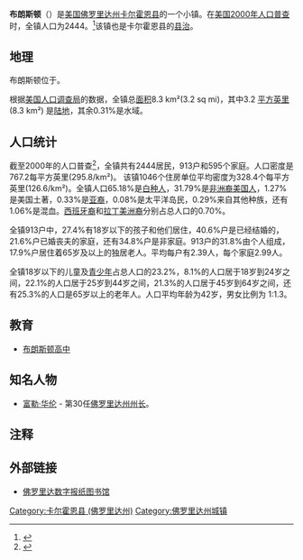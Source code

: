 {{Infobox Settlement
<!--See the Table at Infobox Settlement for all fields and descriptions of usage-->
<!-- Basic info  ---------------->
|official_name            = 佛罗里达州 布朗斯顿
|other_name               = 
|native_name              = <!-- for cities whose native name is not in English -->
|nickname                 = 
|settlement_type          = [[镇|镇]]
|motto                    = 
<!-- images and maps  ----------->
|image_skyline            = Calhounctycourthousefl1.jpg
|imagesize                = 250x200px
|image_caption            = 原卡尔霍恩县法院
|image_flag               = 
|flag_size                = 
|image_seal               = 
|seal_size                = 
|image_shield             = 
|shield_size              = 
|image_blank_emblem       = 
|blank_emblem_type        = 
|blank_emblem_size        = 
|image_map                = Calhoun_County_Florida_Incorporated_and_Unincorporated_areas_Blountstown_Highlighted.svg
|mapsize                  = 250x200px
|map_caption              = 布朗斯顿在佛罗里达州的位置
|image_map1               = 
|mapsize1                 = 
|map_caption1             = 
|image_dot_map            = 
|dot_mapsize              = 
|dot_map_caption          = 
|dot_x                    = 
|dot_y                    = 
|pushpin_map              = <!-- the name of a location map as per http://en.wikipedia.org/wiki/Template:Location_map -->
|pushpin_label_position   = <!-- the position of the pushpin label: left, right, top, bottom, none -->
|pushpin_map_caption      = 
|pushpin_mapsize          = 
<!-- Location ------------------>
|subdivision_type         = [[国家列表|国家]]
|subdivision_name         = {{flag|United States}}
|subdivision_type1        = [[美国州份|州]]
|subdivision_name1        = [[佛罗里达州|佛罗里达州]]
|subdivision_type2        = [[佛罗里达州行政区划|县]]
|subdivision_name2        = [[卡尔霍恩县_(佛罗里达州)|卡尔霍恩县]]
|subdivision_type3        = 
|subdivision_name3        = 
|subdivision_type4        = 
|subdivision_name4        = 
<!-- Politics ----------------->
|government_footnotes     = 
|government_type          = 
|leader_title             = 
|leader_name              = 
|leader_title1            = <!-- for places with, say, both a mayor and a city manager -->
|leader_name1             = 
|leader_title2            = 
|leader_name2             = 
|leader_title3            = 
|leader_name3             = 
|leader_title4            = 
|leader_name4             = 
|established_title        = <!-- Settled -->
|established_date         = 
|established_title2       = <!-- Incorporated (town) -->
|established_date2        = 
|established_title3       = <!-- Incorporated (city) -->
|established_date3        = 
<!-- Area    --------------------->
|area_magnitude           = 
|unit_pref                = Imperial
|area_footnotes           = 
|area_total_km2           = 8.3
|area_land_km2            = 8.3
|area_water_km2           = 0
|area_total_sq_mi         = 3.2
|area_land_sq_mi          = 3.2
|area_water_sq_mi         = 0
|area_water_percent       = 
|area_urban_km2           = 
|area_urban_sq_mi         = 
|area_metro_km2           = 
|area_metro_sq_mi         = 
|area_blank1_title        = 
|area_blank1_km2          = 
|area_blank1_sq_mi        = 
<!-- Population   ----------------------->
|population_as_of         = 2000
|population_footnotes     = 
|population_note          = 
|population_total         = 2444
|population_density_km2   = 294.5
|population_density_sq_mi = 763.8
|population_metro         = 
|population_density_metro_km2     = 
|population_density_metro_sq_mi   = 
|population_urban                 = 
|population_density_urban_km2     = 
|population_density_urban_sq_mi   = 
|population_blank1_title          = 
|population_blank1                = 
|population_density_blank1_km2    = 
|population_density_blank1_sq_mi  = 
<!-- General information  --------------->
|timezone                 = [[北美中部时区|中部 (CST)]]
|utc_offset               = -6
|timezone_DST             = CDT
|utc_offset_DST           = -5
|coordinates_display = display=inline,title
|latd = 30 |latm = 26 |lats = 35 |latNS = N
|longd = 85 |longm = 2 |longs = 43 |longEW = W
|elevation_footnotes      = <!--for references: use <ref> </ref> tags-->
|elevation_m              = 19
|elevation_ft             = 62
<!-- Area/postal codes & others -------->
|postal_code_type         = [[邮政编码|邮政编码]]
|postal_code              = 32424
|area_code                = 850
|blank_name               = 
|blank_info               = 
|blank1_name              = 
|blank1_info              = 
|website                  = [http://www.blountstown.org/ http://www.blountstown.org]
|footnotes                = 
}}
'''布朗斯顿'''（{{lang|en|Blountstown}}）是[[美国|美国]][[佛罗里达州|佛罗里达州]][[卡尔霍恩县_(佛罗里达州)|卡尔霍恩县]]的一个小镇。在[[美国2000年人口普查|美国2000年人口普查]]时，全镇人口为2444。<ref>{{Cite web |url=http://www.census.gov/popest/cities/tables/SUB-EST2005-04-12.csv |title=美国人口调查局 |access-date=2009-07-30 |archive-url=https://web.archive.org/web/20110920172612/http://www.census.gov/popest/cities/tables/SUB-EST2005-04-12.csv |archive-date=2011-09-20 |dead-url=yes }}</ref>该镇也是卡尔霍恩县的[[县治|县治]]。

== 地理 ==
布朗斯顿位于{{coord|30.442957|-85.045402|type:city_region:US|format=dms|display=inline}}。

根据[[美国人口调查局|美国人口调查局]]的数据，全镇总[[面积|面积]]8.3 km²(3.2 sq mi)，其中3.2 [[平方英里|平方英里]](8.3 km²) 是[[陆地|陆地]]，其余0.31%是水域。

== 人口统计 ==
截至2000年的人口普查<ref name="GR2">{{cite web|url=http://factfinder.census.gov|publisher=[[美国人口调查局|美国人口调查局]]|accessdate=2008-01-31|title=美国真相|archive-url=https://www.webcitation.org/65jESGrbU?url=http://factfinder2.census.gov/legacy/aff_sunset.html|archive-date=2012-02-26|dead-url=yes}}</ref>，全镇共有2444居民，913户和595个家庭。人口密度是767.2每平方英里(295.8/km²)。 该镇1046个住房单位平均密度为328.4个每平方英里(126.6/km²)。全镇人口65.18%是[[白种人|白种人]]，31.79%是[[非洲裔美国人|非洲裔美国人]]，1.27%是美国土著，0.33%是[[亚裔美国人|亚裔]]，0.08%是太平洋岛民，0.29%来自其他种族，还有1.06%是混血。[[西班牙裔|西班牙裔]]和[[拉丁美洲裔|拉丁美洲裔]]分别占总人口的0.70%。

全镇913户中，27.4%有18岁以下的孩子和他们居住，40.6%户是已经结婚的，21.6%户已婚丧夫的家庭，还有34.8%户是非家庭。913户的31.8%由个人组成，17.9%户居住着65岁及以上的独居老人。平均每户有2.39人，每个家庭2.99人。

全镇18岁以下的儿童及[[青少年|青少年]]占总人口的23.2%，8.1%的人口居于18岁到24岁之间，22.1%的人口居于25岁到44岁之间，21.3%的人口居于45岁到64岁之间，还有25.3%的人口是65岁以上的老年人。人口平均年龄为42岁，男女比例为 1:1.3。

== 教育 ==
* [[布朗斯顿高中|布朗斯顿高中]]

== 知名人物 ==
* [[富勒·华伦|富勒·华伦]] - 第30任[[佛罗里达州州长|佛罗里达州州长]]。

== 注释 ==
{{reflist}}

== 外部链接 ==
* [http://www.uflib.ufl.edu/UFDC/?c=fdnl1 佛罗里达数字报纸图书馆] {{Wayback|url=http://www.uflib.ufl.edu/UFDC/?c=fdnl1 |date=20090109033057 }}

{{卡爾霍恩縣 (佛羅里達州)}}

[[Category:卡尔霍恩县_(佛罗里达州)|Category:卡尔霍恩县 (佛罗里达州)]]
[[Category:佛罗里达州城镇|Category:佛罗里达州城镇]]